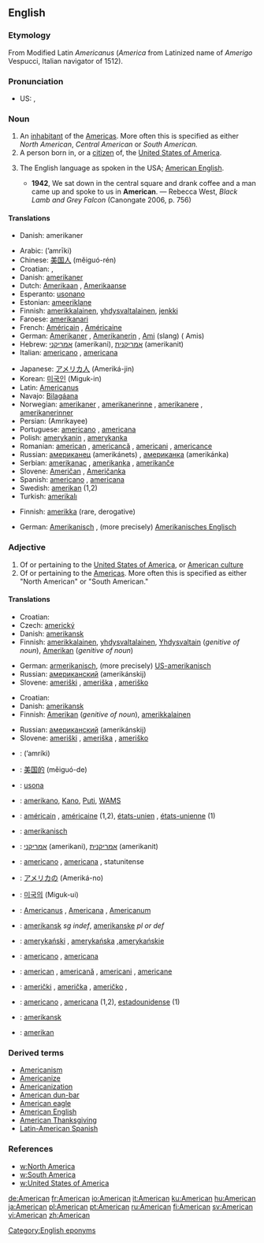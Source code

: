 {{see|american}}
{{wikipedia|dab=American}}
==English==

===Etymology===
From Modified Latin ''Americanus'' (''America'' from Latinized name of  ''Amerigo'' Vespucci, Italian navigator of 1512).

===Pronunciation===
* US: {{SAMPA|/@"mEr@k@n/}}, {{IPA|/ə'mɛrəkən/}}

===Noun===
{{en-noun}}

# An [[inhabitant]] of the [[America]]s. More often this is specified as either ''North American'', ''Central American'' or ''South American.''
# A person born in, or a [[citizen]] of, the [[United States of America]].
# {{rare}} The English language as spoken in the USA; [[American English]].
#*'''1942''', We sat down in the central square and drank coffee and a man came up and spoke to us in '''American'''. — Rebecca West, ''Black Lamb and Grey Falcon'' (Canongate 2006, p. 756)

====Translations====
{{trans-top|inhabitant of the Americas}}
*Danish: amerikaner {{c}}
{{trans-mid}}
{{trans-bottom}}

{{trans-top|person born in or citizen of the USA}}
*Arabic: {{Arab|[[امريكي]]}} (’amrīki)
*Chinese: [[美国人]] (měiguó-rén)
*Croatian: {{t|hr|Amerikanac|m}}, {{t|hr|Amerikanka|f}}
*Danish: [[amerikaner]] {{c}}
*Dutch: [[Amerikaan]] {{m}}, [[Amerikaanse]] {{f}}
*Esperanto: [[usonano]]
*Estonian: [[ameeriklane]]
*Finnish: [[amerikkalainen]], [[yhdysvaltalainen]], [[jenkki]]
*Faroese: [[amerikanari]] {{m}}
*French: [[Américain]] {{m}}, [[Américaine]] {{f}}
*German: [[Amerikaner]] {{m}}, [[Amerikanerin]] {{f}}, [[Ami]] {{m}} (slang) ({{plural}} Amis)
*Hebrew: [[אמריקני]] {{m}} (amerikani), [[אמריקנית]] {{f}} (amerikanit)
*Italian: [[americano]] {{m}}, [[americana#Italian|americana]] {{f}}
{{trans-mid}}
*Japanese: [[アメリカ人]] (Ameriká-jin)
*Korean: [[미국인]] (Miguk-in)
*Latin: [[Americanus]]
*Navajo: [[Bilagáana]]
*Norwegian: [[amerikaner]] {{m}}, [[amerikanerinne]] {{f}}, [[amerikanere]] {{m}} {{p}}, [[amerikanerinner]] {{f}} {{p}}
*Persian: {{FAchar|[[آمریکای]]}} (Amrikayee)
*Portuguese: [[americano]] {{m}}, [[americana]] {{f}}
*Polish: [[amerykanin]] {{m}}, [[amerykanka]] {{f}}
*Romanian: [[american]] {{m}}, [[americancă]] {{f}}, [[americani]] {{m}} {{p}}, [[americance]] {{f}} {{p}}
*Russian: [[американец]] (amerikánets) {{m}}, [[американка]] (amerikánka) {{f}}
*Serbian: [[amerikanac]] {{m}}, [[amerikanka]] {{f}}, [[amerikanče]] {{n}}
*Slovene: [[Američan]] {{m}}, [[Američanka]] {{f}}
*Spanish: [[americano]] {{m}}, [[americana#Spanish|americana]] {{f}}
*Swedish: [[amerikan]] {{c}} (1,2)
*Turkish: [[amerikalı]]
{{trans-bottom}}

{{trans-top|American English}}
*Finnish: [[amerikka]] (rare, derogative)
{{trans-mid}}
*German: [[Amerikanisch]] {{n}}, (more precisely) [[Amerikanisches Englisch]] {{n}}
{{trans-bottom}}

===Adjective===
{{en-adj}}

# Of or pertaining to the [[United States of America]], or [[w:Culture of the United States|American culture]]
# Of or pertaining to the [[America]]s. More often this is specified as either "North American" or "South American."

====Translations====
{{trans-top|of or pertaining to the U.S. or its culture}}
*Croatian: {{t|hr|američki}}
*Czech: [[americký]] {{m}}
*Danish: [[amerikansk]]
*Finnish: [[amerikkalainen]], [[yhdysvaltalainen]], [[Yhdysvallat|Yhdysvaltain]] (''genitive of noun''), [[Amerikka|Amerikan]] (''genitive of noun'')
{{trans-mid}}
*German: [[armerikanisch]], (more precisely) [[US-amerikanisch]]
*Russian: [[американский]] (amerikánskij)
*Slovene: [[ameriški]] {{m}}, [[ameriška]] {{f}}, [[ameriško]] {{n}}
{{trans-bottom}}

{{trans-top|of or pertaining to the Americas}}
*Croatian: {{t|hr|američki}}
*Danish: [[amerikansk]]
*Finnish: [[Amerikka|Amerikan]] (''genitive of noun''), [[amerikkalainen]]
{{trans-mid}}
*Russian: [[американский]] (amerikánskij)
*Slovene: [[ameriški]] {{m}}, [[ameriška]] {{f}}, [[ameriško]] {{n}}
{{trans-bottom}}

{{checktrans-top}}
*{{ttbc|Arabic}}: {{Arab|[[امريكي]]}} (’amríki)
*{{ttbc|Chinese}}: [[美国]][[的]] (měiguó-de)
*{{ttbc|Esperanto}}: [[usona]]
*{{ttbc|Filipino}}: [[amerikano]], [[Kano]], [[Puti]], [[WAMS]]
*{{ttbc|French}}: [[américain]] {{m}}, [[américaine]] {{f}} (1,2), [[états-unien]] {{m}}, [[états-unienne]] {{f}} (1)
*{{ttbc|German}}: [[amerikanisch]]
*{{ttbc|Hebrew}}: [[אמריקני]] {{m}} (amerikani), [[אמריקנית]] {{f}} (amerikanit)
*{{ttbc|Italian}}: [[americano]] {{m}}, [[americana]] {{f}}, statunitense
*{{ttbc|Japanese}}: [[アメリカ]][[の]] (Ameriká-no)
*{{ttbc|Korean}}: [[미국]][[의]] (Miguk-ui)
*{{ttbc|Latin}}: [[Americanus]] {{m}}, [[Americana]] {{f}}, [[Americanum]] {{n}}
*{{ttbc|Norwegian}}: [[amerikansk]] ''sg indef'', [[amerikanske]] ''pl or def''
*{{ttbc|Polish}}: [[amerykański]] {{m}}, [[amerykańska]] {{f}},[[amerykańskie]] {{n}}
*{{ttbc|Portuguese}}: [[americano]] {{m}}, [[americana]] {{f}}
*{{ttbc|Romanian}}: [[american]] {{m}}, [[americană]] {{f}}, [[americani]] {{m}} {{p}}, [[americane]] {{f}} {{p}}
*{{ttbc|Serbian}}: [[američki]] {{m}}, [[američka]] {{f}}, [[američko]] {{m}},
*{{ttbc|Spanish}}: [[americano]] {{m}}, [[americana]] {{f}} (1,2), [[estadounidense]] (1)
*{{ttbc|Swedish}}: [[amerikansk]]
*{{ttbc|Turkish}}: [[amerikan]]
{{trans-bottom}}

===Derived terms===
*[[Americanism]]
*[[Americanize]]
*[[Americanization]]
*[[American dun-bar]]
*[[American eagle]]
*[[American English]]
*[[American Thanksgiving]]
*[[Latin-American Spanish]]

===References===
*[[w:North America]]
*[[w:South America]]
*[[w:United States of America]]

[[Category:English eponyms]]

[[de:American]]
[[fr:American]]
[[io:American]]
[[it:American]]
[[ku:American]]
[[hu:American]]
[[ja:American]]
[[pl:American]]
[[pt:American]]
[[ru:American]]
[[fi:American]]
[[sv:American]]
[[vi:American]]
[[zh:American]]